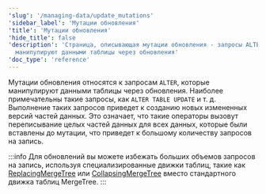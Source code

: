 ```yaml
---
'slug': '/managing-data/update_mutations'
'sidebar_label': 'Мутации обновления'
'title': 'Мутации обновления'
'hide_title': false
'description': 'Страница, описывающая мутации обновления - запросы ALTER, которые
  манипулируют данными таблицы через обновления'
'doc_type': 'reference'
---
```


Мутации обновления относятся к запросам `ALTER`, которые манипулируют данными таблицы через обновления. Наиболее примечательны такие запросы, как `ALTER TABLE UPDATE` и т. д. Выполнение таких запросов приведет к созданию новых измененных версий частей данных. Это означает, что такие операторы вызовут переписывание целых частей данных для всех данных, которые были вставлены до мутации, что приведет к большому количеству запросов на запись.

:::info
Для обновлений вы можете избежать больших объемов запросов на запись, используя специализированные движки таблиц, такие как [ReplacingMergeTree](/guides/replacing-merge-tree) или [CollapsingMergeTree](/engines/table-engines/mergetree-family/collapsingmergetree) вместо стандартного движка таблиц MergeTree.
:::

<UpdateMutations/>